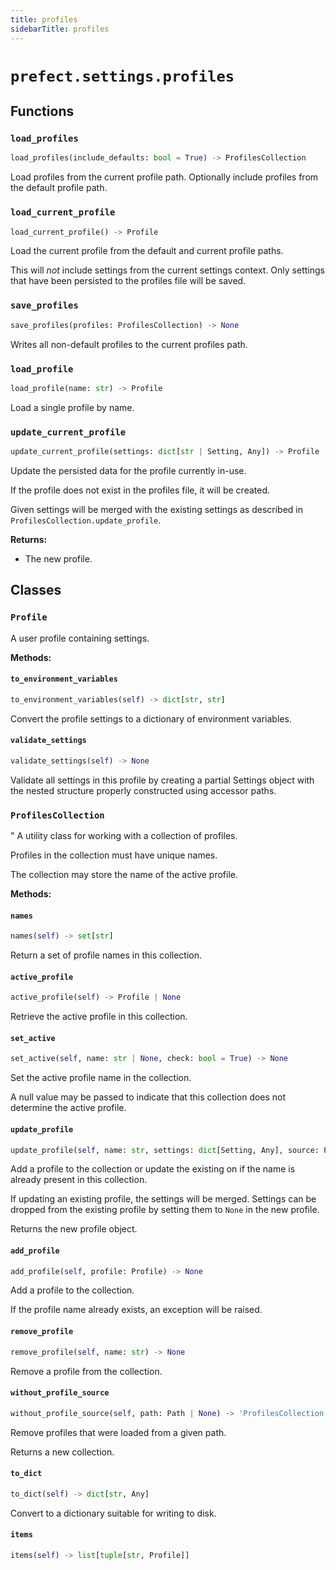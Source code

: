 ```yaml
---
title: profiles
sidebarTitle: profiles
---
```


# `prefect.settings.profiles`

## Functions

### `load_profiles` <sup><a href="https://github.com/PrefectHQ/prefect/blob/main/src/prefect/settings/profiles.py#L302" target="_blank"><Icon icon="github" size="14" /></a></sup>

```python
load_profiles(include_defaults: bool = True) -> ProfilesCollection
```


Load profiles from the current profile path. Optionally include profiles from the
default profile path.


### `load_current_profile` <sup><a href="https://github.com/PrefectHQ/prefect/blob/main/src/prefect/settings/profiles.py#L341" target="_blank"><Icon icon="github" size="14" /></a></sup>

```python
load_current_profile() -> Profile
```


Load the current profile from the default and current profile paths.

This will _not_ include settings from the current settings context. Only settings
that have been persisted to the profiles file will be saved.


### `save_profiles` <sup><a href="https://github.com/PrefectHQ/prefect/blob/main/src/prefect/settings/profiles.py#L359" target="_blank"><Icon icon="github" size="14" /></a></sup>

```python
save_profiles(profiles: ProfilesCollection) -> None
```


Writes all non-default profiles to the current profiles path.


### `load_profile` <sup><a href="https://github.com/PrefectHQ/prefect/blob/main/src/prefect/settings/profiles.py#L369" target="_blank"><Icon icon="github" size="14" /></a></sup>

```python
load_profile(name: str) -> Profile
```


Load a single profile by name.


### `update_current_profile` <sup><a href="https://github.com/PrefectHQ/prefect/blob/main/src/prefect/settings/profiles.py#L380" target="_blank"><Icon icon="github" size="14" /></a></sup>

```python
update_current_profile(settings: dict[str | Setting, Any]) -> Profile
```


Update the persisted data for the profile currently in-use.

If the profile does not exist in the profiles file, it will be created.

Given settings will be merged with the existing settings as described in
`ProfilesCollection.update_profile`.

**Returns:**
- The new profile.


## Classes

### `Profile` <sup><a href="https://github.com/PrefectHQ/prefect/blob/main/src/prefect/settings/profiles.py#L55" target="_blank"><Icon icon="github" size="14" /></a></sup>


A user profile containing settings.


**Methods:**

#### `to_environment_variables` <sup><a href="https://github.com/PrefectHQ/prefect/blob/main/src/prefect/settings/profiles.py#L68" target="_blank"><Icon icon="github" size="14" /></a></sup>

```python
to_environment_variables(self) -> dict[str, str]
```

Convert the profile settings to a dictionary of environment variables.


#### `validate_settings` <sup><a href="https://github.com/PrefectHQ/prefect/blob/main/src/prefect/settings/profiles.py#L76" target="_blank"><Icon icon="github" size="14" /></a></sup>

```python
validate_settings(self) -> None
```

Validate all settings in this profile by creating a partial Settings object
with the nested structure properly constructed using accessor paths.


### `ProfilesCollection` <sup><a href="https://github.com/PrefectHQ/prefect/blob/main/src/prefect/settings/profiles.py#L113" target="_blank"><Icon icon="github" size="14" /></a></sup>


"
A utility class for working with a collection of profiles.

Profiles in the collection must have unique names.

The collection may store the name of the active profile.


**Methods:**

#### `names` <sup><a href="https://github.com/PrefectHQ/prefect/blob/main/src/prefect/settings/profiles.py#L129" target="_blank"><Icon icon="github" size="14" /></a></sup>

```python
names(self) -> set[str]
```

Return a set of profile names in this collection.


#### `active_profile` <sup><a href="https://github.com/PrefectHQ/prefect/blob/main/src/prefect/settings/profiles.py#L136" target="_blank"><Icon icon="github" size="14" /></a></sup>

```python
active_profile(self) -> Profile | None
```

Retrieve the active profile in this collection.


#### `set_active` <sup><a href="https://github.com/PrefectHQ/prefect/blob/main/src/prefect/settings/profiles.py#L144" target="_blank"><Icon icon="github" size="14" /></a></sup>

```python
set_active(self, name: str | None, check: bool = True) -> None
```

Set the active profile name in the collection.

A null value may be passed to indicate that this collection does not determine
the active profile.


#### `update_profile` <sup><a href="https://github.com/PrefectHQ/prefect/blob/main/src/prefect/settings/profiles.py#L155" target="_blank"><Icon icon="github" size="14" /></a></sup>

```python
update_profile(self, name: str, settings: dict[Setting, Any], source: Path | None = None) -> Profile
```

Add a profile to the collection or update the existing on if the name is already
present in this collection.

If updating an existing profile, the settings will be merged. Settings can
be dropped from the existing profile by setting them to `None` in the new
profile.

Returns the new profile object.


#### `add_profile` <sup><a href="https://github.com/PrefectHQ/prefect/blob/main/src/prefect/settings/profiles.py#L196" target="_blank"><Icon icon="github" size="14" /></a></sup>

```python
add_profile(self, profile: Profile) -> None
```

Add a profile to the collection.

If the profile name already exists, an exception will be raised.


#### `remove_profile` <sup><a href="https://github.com/PrefectHQ/prefect/blob/main/src/prefect/settings/profiles.py#L209" target="_blank"><Icon icon="github" size="14" /></a></sup>

```python
remove_profile(self, name: str) -> None
```

Remove a profile from the collection.


#### `without_profile_source` <sup><a href="https://github.com/PrefectHQ/prefect/blob/main/src/prefect/settings/profiles.py#L215" target="_blank"><Icon icon="github" size="14" /></a></sup>

```python
without_profile_source(self, path: Path | None) -> 'ProfilesCollection'
```

Remove profiles that were loaded from a given path.

Returns a new collection.


#### `to_dict` <sup><a href="https://github.com/PrefectHQ/prefect/blob/main/src/prefect/settings/profiles.py#L230" target="_blank"><Icon icon="github" size="14" /></a></sup>

```python
to_dict(self) -> dict[str, Any]
```

Convert to a dictionary suitable for writing to disk.


#### `items` <sup><a href="https://github.com/PrefectHQ/prefect/blob/main/src/prefect/settings/profiles.py#L248" target="_blank"><Icon icon="github" size="14" /></a></sup>

```python
items(self) -> list[tuple[str, Profile]]
```
